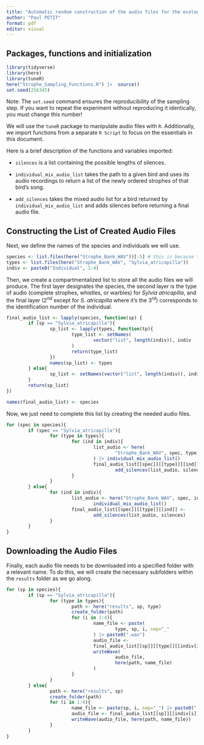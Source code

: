 ---
title: "Automatic random construction of the audio files for the ecology practical"
author: "Paul PETIT"
format: pdf
editor: visual
---

::: {style="text-align: left"}
## Packages, functions and initialization

```{r setup, include=FALSE}
library(tidyverse)
library(here)
library(tuneR)
here("Strophe_Sampling_Functions.R") |>  source()
set.seed(256345)
```

Note: The `set.seed` command ensures the reproducibility of the sampling step. If you want to repeat the experiment without reproducing it identically, you must change this number!

We will use the `tuneR` package to manipulate audio files with `R`. Additionally, we import functions from a separate `R Script` to focus on the essentials in this document.

Here is a brief description of the functions and variables imported:

-   `silences` is a list containing the possible lengths of silences.

-   `individual_mix_audio_list` takes the path to a given bird and uses its audio recordings to return a list of the newly ordered strophes of that bird's song.

-   `add_silences` takes the mixed audio list for a bird returned by `individual_mix_audio_list` and adds silences before returning a final audio file.

## Constructing the List of Created Audio Files

Next, we define the names of the species and individuals we will use.

```{r variables}
species <- list.files(here("Strophe_Bank_WAV"))[-5] # this is because the fifth file should be Simplified_Names_File.qmd but if it's not, change this index
types <- list.files(here("Strophe_Bank_WAV", "Sylvia_atricapilla"))
indiv <- paste0("Individual", 1:4)
```

Then, we create a compartmentalized list to store all the audio files we will produce. The first layer designates the species, the second layer is the type of audio (complete strophes, whistles, or warbles) for *Sylvia atricapilla*, and the final layer ($2^{nd}$ except for *S. atricapilla* where it's the $3^{rd}$) corresponds to the identification number of the individual.

```{r storage_list}
final_audio_list <- lapply(species, function(sp) {
        if (sp == "Sylvia_atricapilla"){
                sp_list <- lapply(types, function(tp){
                        type_list <- setNames(
                                vector("list", length(indiv)), indiv
                        )
                        return(type_list)
                })
                names(sp_list) <- types
        } else{
                sp_list <- setNames(vector("list", length(indiv)), indiv)
        }
        return(sp_list)
})

names(final_audio_list) <- species
```

Now, we just need to complete this list by creating the needed audio files.

```{r}
for (spec in species){
        if (spec == "Sylvia_atricapilla"){
                for (type in types){
                        for (ind in indiv){
                                list_audio <- here(
                                        "Strophe_Bank_WAV", spec, type, ind
                                ) |> individual_mix_audio_list()
                                final_audio_list[[spec]][[type]][[ind]] <-
                                        add_silences(list_audio, silences)
                        }
                }
        } else{
                for (ind in indiv){
                        list_audio <- here("Strophe_Bank_WAV", spec, ind) |>
                                individual_mix_audio_list()
                        final_audio_list[[spec]][[type]][[ind]] <-
                                add_silences(list_audio, silences)
                }
        }
}
```

## Downloading the Audio Files

Finally, each audio file needs to be downloaded into a specified folder with a relevant name. To do this, we will create the necessary subfolders within the `results` folder as we go along.

```{r}
for (sp in species){
        if (sp == "Sylvia_atricapilla"){
                for (type in types){
                        path <- here("results", sp, type)
                        create_folder(path)
                        for (i in 1:4){
                                name_file <- paste(
                                        type, sp, i, sep="_"
                                ) |> paste0(".wav")
                                audio_file <-
                                final_audio_list[[sp]][[type]][[indiv[i]]]
                                writeWave(
                                        audio_file,
                                        here(path, name_file)
                                )
                        }
                }
        } else{
                path <- here("results", sp)
                create_folder(path)
                for (i in 1:4){
                        name_file <- paste(sp, i, sep="_") |> paste0(".wav")
                        audio_file <- final_audio_list[[sp]][[indiv[i]]]
                        writeWave(audio_file, here(path, name_file))
                }
        }
}
```
:::
